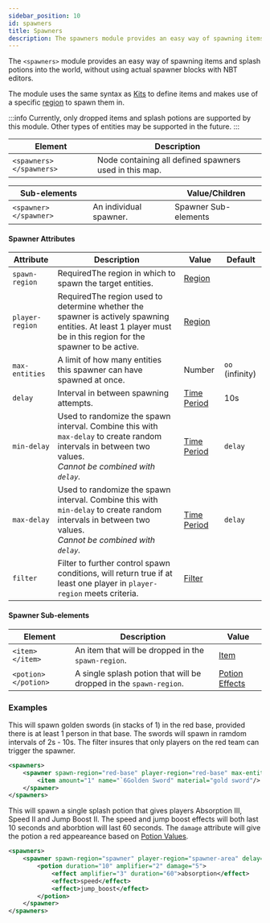 ```yaml
---
sidebar_position: 10
id: spawners
title: Spawners
description: The spawners module provides an easy way of spawning items and splash potions into the world, without using actual spawner blocks.
---
```


The `<spawners>` module provides an easy way of spawning items and splash potions into the world, without using actual spawner blocks with NBT editors.

The module uses the same syntax as [Kits](/docs/modules/gear/kits) to
define items and makes use of a specific [region](/docs/modules/mechanics/regions) to spawn them in.

:::info
Currently, only dropped items and splash potions are supported by this module.
Other types of entities may be supported in the future.
:::

| Element | Description |
|---|---|
| `<spawners> </spawners>` | Node containing all defined spawners used in this map. |

| Sub-elements || Value/Children |
|---|---|---|
| `<spawner> </spawner>` | An individual spawner. | <span className="badge badge--secondary">Spawner Sub-elements</span> |

#### Spawner Attributes

| Attribute | Description | Value | Default |
|---|---|---|---|
| `spawn-region` | <span className="badge badge--danger">Required</span>The region in which to spawn the target entities. | [Region](/docs/modules/mechanics/regions) |
| `player-region` | <span className="badge badge--danger">Required</span>The region used to determine whether the spawner is actively spawning entities. At least 1 player must be in this region for the spawner to be active. | [Region](/docs/modules/mechanics/regions) |
| `max-entities` | A limit of how many entities this spawner can have spawned at once. | <span className="badge badge--primary">Number</span> | `oo` (infinity) |
| `delay` | Interval in between spawning attempts. | [Time Period](/docs/reference/misc/time-periods) | 10s |
| `min-delay` | Used to randomize the spawn interval. Combine this with `max-delay` to create random intervals in between two values.<br />*Cannot be combined with `delay`.* | [Time Period](/docs/reference/misc/time-periods) | `delay` |
| `max-delay` | Used to randomize the spawn interval. Combine this with `min-delay` to create random intervals in between two values.<br />*Cannot be combined with `delay`.* | [Time Period](/docs/reference/misc/time-periods) | `delay` |
| `filter` | Filter to further control spawn conditions, will return true if at least one player in `player-region` meets criteria. | [Filter](/docs/modules/mechanics/filters) |

#### Spawner Sub-elements

| Element | Description | Value |
|---|---|---|
| `<item> </item>` | An item that will be dropped in the `spawn-region`. | [Item](/docs/modules/gear/items) |
| `<potion> </potion>` | A single splash potion that will be dropped in the `spawn-region`. | [Potion Effects](/docs/modules/gear/potions) |

### Examples

This will spawn golden swords (in stacks of 1) in the red base, provided there is at least 1 person in that base.
The swords will spawn in ramdom intervals of 2s - 10s.
The <label>filter</label> insures that only players on the red team can trigger the spawner.

```xml
<spawners>
    <spawner spawn-region="red-base" player-region="red-base" max-entities="50" min-delay="2s" max-delay="10s" filter="only-red">
        <item amount="1" name="`6Golden Sword" material="gold sword"/>
    </spawner>
</spawners>
```

This will spawn a single splash potion that gives players Absorption III, Speed II and Jump Boost II.
The speed and jump boost effects will both last 10 seconds and aborbtion will last 60 seconds.
The `damage` attribute will give the potion a red appeareance based on
[Potion Values](/docs/reference/items/potions#potion-names--colors).

```xml
<spawners>
    <spawner spawn-region="spawner" player-region="spawner-area" delay="2s">
        <potion duration="10" amplifier="2" damage="5">
            <effect amplifier="3" duration="60">absorption</effect>
            <effect>speed</effect>
            <effect>jump_boost</effect>
        </potion>
    </spawner>
</spawners>
```
